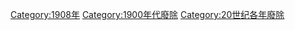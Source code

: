 {{discat|190|8|1899|1910}}
{{Commonscat|1908 disestablishments}}
[[Category:1908年|Category:1908年]]
[[Category:1900年代廢除|Category:1900年代廢除]]
[[Category:20世纪各年廢除|Category:20世纪各年廢除]]